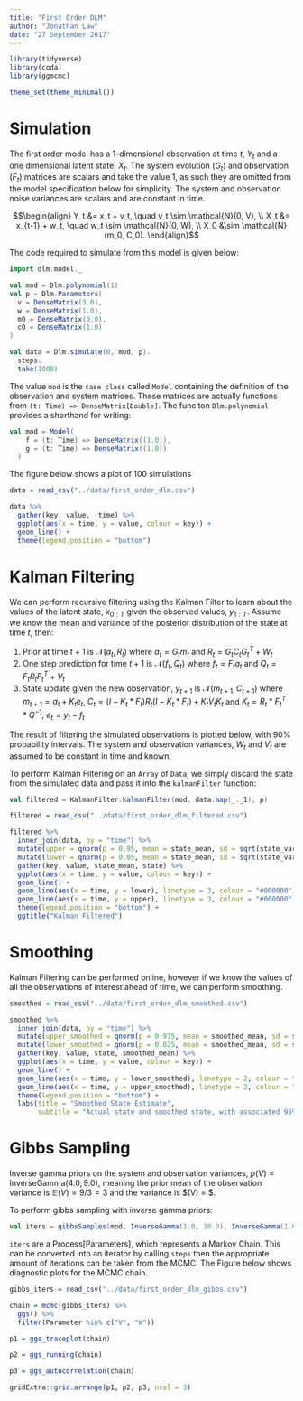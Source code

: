 ```yaml
---
title: "First Order DLM"
author: "Jonathan Law"
date: "27 September 2017"
---
```


```r
library(tidyverse)
library(coda)
library(ggmcmc)

theme_set(theme_minimal())
```

# Simulation

The first order model has a 1-dimensional observation at time $t$, $Y_t$ and a one dimensional latent state, $X_t$. The system evolution ($G_t$) and observation ($F_t$) matrices are scalars and take the value 1, as such they are omitted from the model specification below for simplicity. The system and observation noise variances are scalars and are constant in time.

$$\begin{align}
Y_t &= x_t + v_t, \quad v_t \sim \mathcal{N}(0, V), \\
X_t &= x_{t-1} + w_t, \quad w_t \sim \mathcal{N}(0, W), \\
X_0 &\sim \mathcal{N}(m_0, C_0).
\end{align}$$

The code required to simulate from this model is given below:

```scala
import dlm.model._

val mod = Dlm.polynomial(1)
val p = Dlm.Parameters(
  v = DenseMatrix(3.0),
  w = DenseMatrix(1.0),
  m0 = DenseMatrix(0.0),
  c0 = DenseMatrix(1.0)
)

val data = Dlm.simulate(0, mod, p).
  steps.
  take(1000)
```

The value `mod` is the `case class` called `Model` containing the definition of the observation and system matrices. These matrices are actually functions from `(t: Time) => DenseMatrix[Double]`. The funciton `Dlm.polynomial` provides a shorthand for writing:

```scala
val mod = Model(
    f = (t: Time) => DenseMatrix((1.0)), 
    g = (t: Time) => DenseMatrix((1.0))
  )
```

The figure below shows a plot of 100 simulations 

```r
data = read_csv("../data/first_order_dlm.csv")

data %>%
  gather(key, value, -time) %>%
  ggplot(aes(x = time, y = value, colour = key)) +
  geom_line() +
  theme(legend.position = "bottom")
```

# Kalman Filtering

We can perform recursive filtering using the Kalman Filter to learn about the values of the latent state, $x_{0:T}$ given the observed values, $y_{1:T}$. Assume we know the mean and variance of the posterior distribution of the state at time $t$, then:

1) Prior at time $t + 1$ is $\mathcal{N}(a_t, R_t)$ where $a_t = G_t m_t$ and $R_t = G_t C_t G_t^T + W_t$
2) One step prediction for time $t + 1$ is $\mathcal{N}(f_t, Q_t)$ where $f_t = F_t a_t$ and $Q_t = F_t R_t F_t^T + V_t$
3) State update given the new observation, $y_{t+1}$ is $\mathcal{N}(m_{t+1}, C_{t+1})$ where $m_{t+1} = a_t + K_t e_t$, $C_t = (I - K_t * F_t)R_t(I - K_t * F_t) + K_tV_tK_t$ and $K_t = R_t * F_t^T * Q^{-1}$, $e_t = y_t - f_t$

The result of filtering the simulated observations is plotted below, with 90% probability intervals. The system and observation variances, $W_t$ and $V_t$ are assumed to be constant in time and known.

To perform Kalman Filtering on an `Array` of `Data`, we simply discard the state from the simulated data and pass it into the `kalmanFilter` function:

```scala
val filtered = KalmanFilter.kalmanFilter(mod, data.map(_._1), p)
```

```r
filtered = read_csv("../data/first_order_dlm_filtered.csv")

filtered %>%
  inner_join(data, by = "time") %>%
  mutate(upper = qnorm(p = 0.95, mean = state_mean, sd = sqrt(state_variance))) %>%
  mutate(lower = qnorm(p = 0.05, mean = state_mean, sd = sqrt(state_variance))) %>%
  gather(key, value, state_mean, state) %>%
  ggplot(aes(x = time, y = value, colour = key)) +
  geom_line() +
  geom_line(aes(x = time, y = lower), linetype = 3, colour = "#000000") +
  geom_line(aes(x = time, y = upper), linetype = 3, colour = "#000000") +
  theme(legend.position = "bottom") +
  ggtitle("Kalman Filtered")
```

# Smoothing 

Kalman Filtering can be performed online, however if we know the values of all the observations of interest ahead of time, we can perform smoothing.

```r
smoothed = read_csv("../data/first_order_dlm_smoothed.csv")

smoothed %>%
  inner_join(data, by = "time") %>%
  mutate(upper_smoothed = qnorm(p = 0.975, mean = smoothed_mean, sd = sqrt(smoothed_variance))) %>%
  mutate(lower_smoothed = qnorm(p = 0.025, mean = smoothed_mean, sd = sqrt(smoothed_variance))) %>%
  gather(key, value, state, smoothed_mean) %>%
  ggplot(aes(x = time, y = value, colour = key)) +
  geom_line() +
  geom_line(aes(x = time, y = lower_smoothed), linetype = 2, colour = "#000000") +
  geom_line(aes(x = time, y = upper_smoothed), linetype = 2, colour = "#000000") +
  theme(legend.position = "bottom") +
  labs(title = "Smoothed State Estimate",
       subtitle = "Actual state and smoothed state, with associated 95% intervals")
```

# Gibbs Sampling

Inverse gamma priors on the system and observation variances, $p(V) = \textrm{InverseGamma}(4.0, 9.0)$, meaning the prior mean of the observation variance is $\mathbb{E}(V) = 9 / 3 = 3$ and the variance is $\textrm{Var}(V) = $.

To perform gibbs sampling with inverse gamma priors:

```scala
val iters = gibbsSamples(mod, InverseGamma(1.0, 10.0), InverseGamma(1.0, 10.0), p, data.map(_._1))
```

`iters` are a Process[Parameters], which represents a Markov Chain. This can be converted into an iterator by calling `steps` then the appropriate amount of iterations can be taken from the MCMC. The Figure below shows diagnostic plots for the MCMC chain.

```r
gibbs_iters = read_csv("../data/first_order_dlm_gibbs.csv")

chain = mcmc(gibbs_iters) %>%
  ggs() %>%
  filter(Parameter %in% c("V", "W"))

p1 = ggs_traceplot(chain)

p2 = ggs_running(chain)

p3 = ggs_autocorrelation(chain)

gridExtra::grid.arrange(p1, p2, p3, ncol = 3)
```
